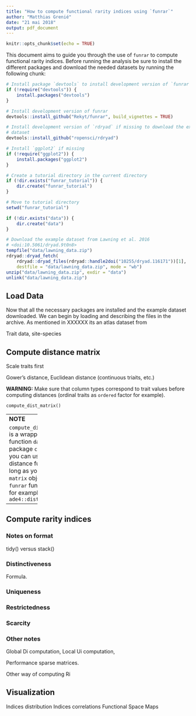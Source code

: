 ```yaml
---
title: "How to compute functional rarity indices using `funrar`"
author: "Matthias Grenié"
date: "21 mai 2018"
output: pdf_document
---
```


```r
knitr::opts_chunk$set(echo = TRUE)
```

This document aims to guide you through the use of `funrar` to compute functional rarity indices.
Before running the analysis be sure to install the different packages and download the needed datasets by running the following chunk:

```r

# Install package `devtools` to install development version of `funrar`
if (!require("devtools")) {
    install.packages("devtools")
}

# Install development version of funrar
devtools::install_github("Rekyt/funrar", build_vignettes = TRUE)

# Install development version of `rdryad` if missing to download the example
# dataset
devtools::install_github("ropensci/rdryad")

# Install `ggplot2` if missing
if (!require("ggplot2")) {
    install.packages("ggplot2")
}

# Create a tutorial directory in the current directory
if (!dir.exists("funrar_tutorial")) {
    dir.create("funrar_tutorial")
}

# Move to tutorial directory
setwd("funrar_tutorial")

if (!dir.exists("data")) {
    dir.create("data")
}

# Download the example dataset from Lawning et al. 2016
# <doi:10.5061/dryad.9t0n8>
tempfile("data/lawning_data.zip")
rdryad::dryad_fetch(
    rdryad::dryad_files(rdryad::handle2doi("10255/dryad.116171"))[1],
    destfile = "data/lawning_data.zip", mode = "wb")
unzip("data/lawning_data.zip", exdir = "data")
unlink("data/lawning_data.zip")
```

## Load Data

Now that all the necessary packages are installed and the example dataset
downloaded. We can begin by loading and describing the files in the archive.
As mentioned in XXXXXX its an atlas dataset from

Trait data, site-species

## Compute distance matrix

Scale traits first

Gower's distance, Euclidean distance (continuous triaits, etc.)

**WARNING:** Make sure that column types correspond to trait values before
computing distances (ordinal traits as `ordered` factor for example).

`compute_dist_matrix()`

-----------
**NOTE**

`compute_dist_matrix()` is a wrapper around function `daisy()` in package
`cluster`. So you can use any other distance function as long as you feed a
`matrix` object to `funrar` function.
See for example `ade4::dist.ktab()`
-----------

## Compute rarity indices

### Notes on format

tidy() versus stack()

### Distinctiveness

Formula.

### Uniqueness

### Restrictedness

### Scarcity

### Other notes

Global Di computation, Local Ui computation,

Performance sparse matrices.

Other way of computing Ri

## Visualization

Indices distribution
Indices correlations
Functional Space
Maps

